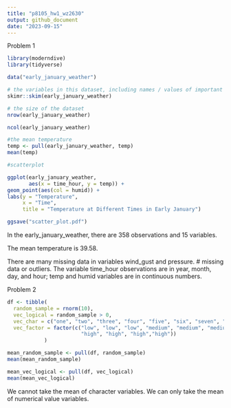 ```yaml
---
title: "p8105_hw1_wz2630"
output: github_document
date: "2023-09-15"
---
```


Problem 1
```r
library(moderndive)
library(tidyverse)

data("early_january_weather")

# the variables in this dataset, including names / values of important variables
skimr::skim(early_january_weather)

# the size of the dataset
nrow(early_january_weather)

ncol(early_january_weather)

#the mean temperature
temp <- pull(early_january_weather, temp)
mean(temp)

#scatterplot

ggplot(early_january_weather, 
       aes(x = time_hour, y = temp)) + 
geom_point(aes(col = humid)) + 
labs(y = "Temperature", 
     x = "Time", 
     title = "Temperature at Different Times in Early January")

ggsave("scatter_plot.pdf")
```
In the early_january_weather, there are 358 observations and 15 variables. 

The mean temperature is 39.58.

There are many missing data in variables wind_gust and pressure. # missing data or outliers.
The variable time_hour observations are in year, month, day, and hour; temp and humid variables are in continuous numbers.


Problem 2
```r
df <- tibble(
  random_sample = rnorm(10),
  vec_logical = random_sample > 0,
  vec_char = c("one", "two", "three", "four", "five", "six", "seven", "eight", "nine", "ten"),
  vec_factor = factor(c("low", "low", "low", "medium", "medium", "medium", 
                        "high", "high", "high","high"))
            )

mean_random_sample <- pull(df, random_sample)
mean(mean_random_sample)

mean_vec_logical <- pull(df, vec_logical)
mean(mean_vec_logical)

```
We cannot take the mean of character variables. We can only take the mean of numerical value variables.
